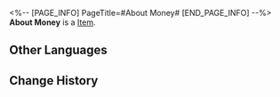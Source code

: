 <%-- [PAGE_INFO]
PageTitle=#About Money#
[END_PAGE_INFO] --%>
{{Item Infobox
|title       = About Money
|id          = 223020
|image       = Dreamscape Pass Sticker Text.png
|type        = 
|invCategory = 
|rarity      = 4
|effect      = Digital stickers that can be used to decorate the pages of the Dreamtour Handbook. They come in many different styles.
|description = 
|source1     = Meeting a wealthy old lady near the bank that connects the Dreamscape and reality
}}
{{Description|1=In this city, money serves both as a means and an end.}}
'''About Money''' is a [[Item]].

==Other Languages==
{{Other Languages
|en   = About Money
|zhs  = 有关金钱
|zht  = 有關金錢
|ja   = 金について
|ko   = 돈에 관해
|es   = Acerca del dinero
|fr   = À propos de l'argent
|ru   = О деньгах
|th   = เกี่ยวกับเงินทอง
|vi   = Về Tiền Bạc
|de   = Über Geld
|id   = Tentang Uang
|pt   = Sobre o Dinheiro
}}

==Change History==
{{Change History|2.0}}